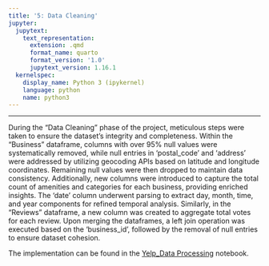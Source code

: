 ```yaml
---
title: '5: Data Cleaning'
jupyter:
  jupytext:
    text_representation:
      extension: .qmd
      format_name: quarto
      format_version: '1.0'
      jupytext_version: 1.16.1
  kernelspec:
    display_name: Python 3 (ipykernel)
    language: python
    name: python3
---
```


* * *

During the "Data Cleaning" phase of the project, meticulous steps were taken to ensure the dataset's integrity and completeness. Within the "Business" dataframe, columns with over 95% null values were systematically removed, while null entries in 'postal_code' and 'address' were addressed by utilizing geocoding APIs based on latitude and longitude coordinates. Remaining null values were then dropped to maintain data consistency. Additionally, new columns were introduced to capture the total count of amenities and categories for each business, providing enriched insights. The 'date' column underwent parsing to extract day, month, time, and year components for refined temporal analysis. Similarly, in the "Reviews" dataframe, a new column was created to aggregate total votes for each review. Upon merging the dataframes, a left join operation was executed based on the 'business_id', followed by the removal of null entries to ensure dataset cohesion. 

The implementation can be found in the [Yelp_Data Processing](https://github.com/stats-at-Rutgers/group-project-collective_creators/blob/main/Yelp_Data%20Processing.ipynb) notebook.